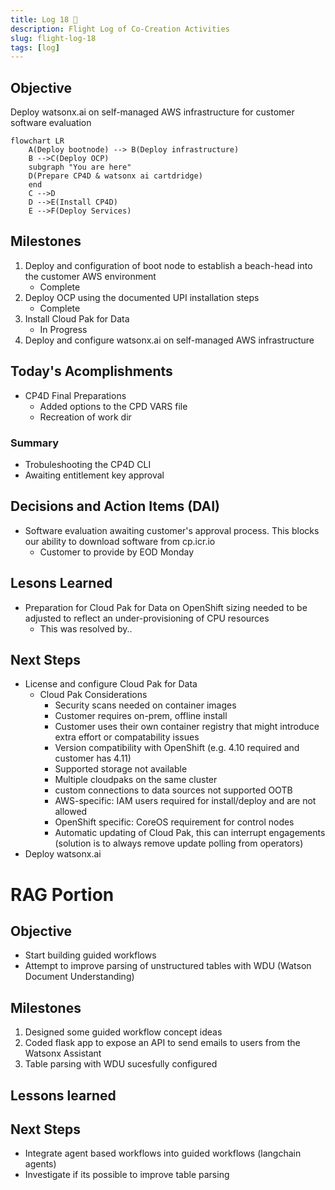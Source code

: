 ```yaml
---
title: Log 18 🛫
description: Flight Log of Co-Creation Activities
slug: flight-log-18
tags: [log]
---
```


## Objective
Deploy watsonx.ai on self-managed AWS infrastructure for customer software evaluation

```mermaid
flowchart LR
    A(Deploy bootnode) --> B(Deploy infrastructure)
    B -->C(Deploy OCP)
    subgraph "You are here"
    D(Prepare CP4D & watsonx ai cartdridge)
    end
    C -->D
    D -->E(Install CP4D)
    E -->F(Deploy Services)
```


## Milestones
1. Deploy and configuration of boot node to establish a beach-head into the customer AWS environment
    - Complete
2. Deploy OCP using the documented UPI installation steps
    - Complete
3. Install Cloud Pak for Data
    - In Progress
4. Deploy and configure watsonx.ai on self-managed AWS infrastructure

## Today's Acomplishments
- CP4D Final Preparations
    - Added options to the CPD VARS file  
    - Recreation of work dir

### Summary
- Trobuleshooting the CP4D CLI
- Awaiting entitlement key approval

## Decisions and Action Items (DAI)
- Software evaluation awaiting customer's approval process. This blocks our ability to download software from cp.icr.io
    - Customer to provide by EOD Monday

## Lesons Learned
- Preparation for Cloud Pak for Data on OpenShift sizing needed to be adjusted to reflect an under-provisioning of CPU resources
    - This was resolved by..

## Next Steps
- License and configure Cloud Pak for Data
    - Cloud Pak Considerations
        - Security scans needed on container images 
        - Customer requires on-prem, offline install
        - Customer uses their own container registry that might introduce extra effort or compatability issues 
        - Version compatibility with OpenShift (e.g. 4.10 required and customer has 4.11) 
        - Supported storage not available 
        - Multiple cloudpaks on the same cluster 
        - custom connections to data sources not supported OOTB 
        - AWS-specific: IAM users required for install/deploy and are not allowed 
        - OpenShift specific: CoreOS requirement for control nodes 
        - Automatic updating of Cloud Pak, this can interrupt engagements (solution is to always remove update polling from operators)
- Deploy watsonx.ai

# RAG Portion

## Objective
- Start building guided workflows  
- Attempt to improve parsing of unstructured tables with WDU (Watson Document Understanding)

## Milestones
1. Designed some guided workflow concept ideas
2. Coded flask app to expose an API to send emails to users from the Watsonx Assistant
3. Table parsing with WDU sucesfully configured

## Lessons learned

## Next Steps
- Integrate agent based workflows into guided workflows (langchain agents)
- Investigate if its possible to improve table parsing